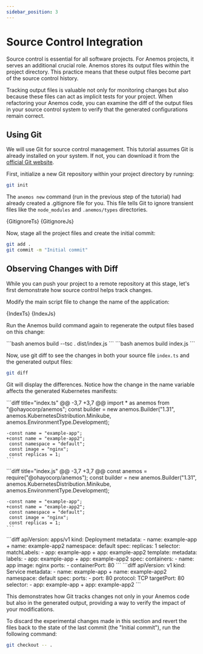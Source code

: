 ```yaml
---
sidebar_position: 3
---
```




# Source Control Integration

Source control is essential for all software projects. For Anemos projects, it serves
an additional crucial role. Anemos stores its output files within the project
directory. This practice means that these output files become part of the source control history.

Tracking output files is valuable not only for monitoring changes but also because these
files can act as implicit tests for your project. When refactoring your Anemos
code, you can examine the diff of the output files in your source control system to verify
that the generated configurations remain correct.

## Using Git

We will use Git for source control management. This tutorial assumes Git is already
installed on your system. If not, you can download it from the
[official Git website](https://git-scm.com/downloads).

First, initialize a new Git repository within your project directory by running:

```bash
git init
```

The `anemos new` command (run in the previous step of the tutorial) had already
created a .gitignore file for you. This file tells Git to ignore transient files like
the `node_modules` and `.anemos/types` directories.

<Tabs groupId='language'>
  <TabItem value="typescript" label="TypeScript">
    <CodeBlock language="text" title=".gitignore" showLineNumbers>
        {GitignoreTs}
    </CodeBlock>
  </TabItem>

  <TabItem value="javascript" label="JavaScript">
    <CodeBlock language="text" title=".gitignore" showLineNumbers>
        {GitignoreJs}
    </CodeBlock>
  </TabItem>
</Tabs>

Now, stage all the project files and create the initial commit:

```bash
git add .
git commit -m "Initial commit"
```

## Observing Changes with Diff

While you can push your project to a remote repository at this stage, let's first demonstrate
how source control helps track changes.

Modify the main script file to change the name of the application:

<Tabs groupId='language'>
  <TabItem value="typescript" label="TypeScript">
    <CodeBlock language="typescript" title="index.ts" showLineNumbers>
        {IndexTs}
    </CodeBlock>
  </TabItem>

  <TabItem value="javascript" label="JavaScript">
    <CodeBlock language="javascript" title="index.js" showLineNumbers>
        {IndexJs}
    </CodeBlock>
  </TabItem>
</Tabs>

Run the Anemos build command again to regenerate the output files based on this change:

<Tabs groupId='language'>
  <TabItem value="typescript" label="TypeScript">
    ```bash
    anemos build --tsc . dist/index.js
    ```
  </TabItem>

  <TabItem value="javascript" label="JavaScript">
    ```bash
    anemos build index.js
    ```
  </TabItem>
</Tabs>

Now, use git diff to see the changes in both your source file `index.ts`
and the generated output files:

```bash
git diff
```

Git will display the differences. Notice how the change in the name variable
affects the generated Kubernetes manifests:

<Tabs>
  <TabItem value="typescript" label="TypeScript">
    ```diff title="index.ts"
    @@ -3,7 +3,7 @@ import * as anemos from "@ohayocorp/anemos";
     const builder = new anemos.Builder("1.31", anemos.KubernetesDistribution.Minikube, anemos.EnvironmentType.Development);

    -const name = "example-app";
    +const name = "example-app2";
     const namespace = "default";
     const image = "nginx";
     const replicas = 1;
    ```
  </TabItem>

  <TabItem value="javascript" label="JavaScript">
    ```diff title="index.js"
    @@ -3,7 +3,7 @@ const anemos = require("@ohayocorp/anemos");
     const builder = new anemos.Builder("1.31", anemos.KubernetesDistribution.Minikube, anemos.EnvironmentType.Development);

    -const name = "example-app";
    +const name = "example-app2";
     const namespace = "default";
     const image = "nginx";
     const replicas = 1;
    ```
  </TabItem>
</Tabs>

<Tabs>
  <TabItem value="deployment.yaml">
    ```diff
    apiVersion: apps/v1
    kind: Deployment
    metadata:
    - name: example-app
    + name: example-app2
      namespace: default
    spec:
      replicas: 1
      selector:
        matchLabels:
    -     app: example-app
    +     app: example-app2
      template:
        metadata:
          labels:
    -       app: example-app
    +       app: example-app2
        spec:
          containers:
            - name: app
              image: nginx
              ports:
                - containerPort: 80
    ```
  </TabItem>

  <TabItem value="service.yaml">
    ```diff
    apiVersion: v1
    kind: Service
    metadata:
    - name: example-app
    + name: example-app2
      namespace: default
    spec:
      ports:
        - port: 80
          protocol: TCP
          targetPort: 80
      selector:
    -   app: example-app
    +   app: example-app2
    ```
  </TabItem>
</Tabs>

This demonstrates how Git tracks changes not only in your Anemos code but also
in the generated output, providing a way to verify the impact of your modifications.

To discard the experimental changes made in this section and revert
the files back to the state of the last commit (the "Initial commit"), run the
following command:

```bash
git checkout -- .
```
